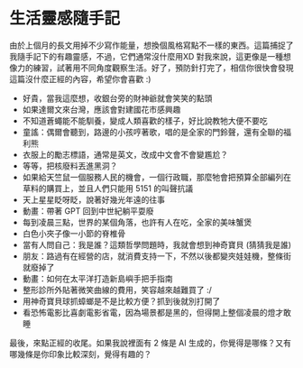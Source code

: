 # 生活靈感隨手記

由於上個月的長文用掉不少寫作能量，想換個風格寫點不一樣的東西。這篇捕捉了我隨手記下的有趣靈感，不過，它們通常沒什麼用XD 對我來說，這更像是一種想像力的練習，試著用不同角度觀察生活。好了，預防針打完了，相信你很快會發現這篇沒什麼正經的內容，希望你會喜歡 :)

- 好貴，當我這麼想，收銀台旁的財神爺就會笑笑的點頭
- 如果達爾文來台灣，應該會對建國花市感興趣
- 不知道蒼蠅能不能馴養，變成人類喜歡的樣子，好比說教牠大便不要吃
- 童謠：偶爾會聽到，路邊的小孩哼著歌，唱的是全家的門鈴聲，還有全聯的福利熊
- 衣服上的勵志標語，通常是英文，改成中文會不會變尷尬？
- 等等，把核廢料丟進黑洞？
- 如果給天竺鼠一個服務人民的機會，一個行政職，那麼牠會把預算全部編列在草料的購買上，並且人們只能用 5151 的叫聲抗議
- 天上星星眨呀眨，說著好幾光年遠的往事
- 動畫：帶著 GPT 回到中世紀躺平耍廢
- 每到凌晨三點，世界的某個角落，也許有人在吃，全家的美味蟹煲
- 白色小夾子像一小節的脊椎骨
- 當有人問自己：我是誰？這類哲學問題時，我就會想到神奇寶貝 (猜猜我是誰)
- 朋友：路過有在經營的店，就消費支持一下，不然以後都變夾娃娃機，整條街就廢掉了
- 動畫：如何在太平洋打造新島嶼手把手指南
- 整形診所外貼著微笑曲線的費用，笑容越來越難買了 :/
- 用神奇寶貝球抓蟑螂是不是比較方便？抓到後就別打開了
- 看恐怖電影比喜劇電影省電，因為場景都是黑的，但得開上整個凌晨的燈才敢睡

最後，來點正經的收尾。如果我說裡面有 2 條是 AI 生成的，你覺得是哪條？又有哪幾條是你印象比較深刻，覺得有趣的？